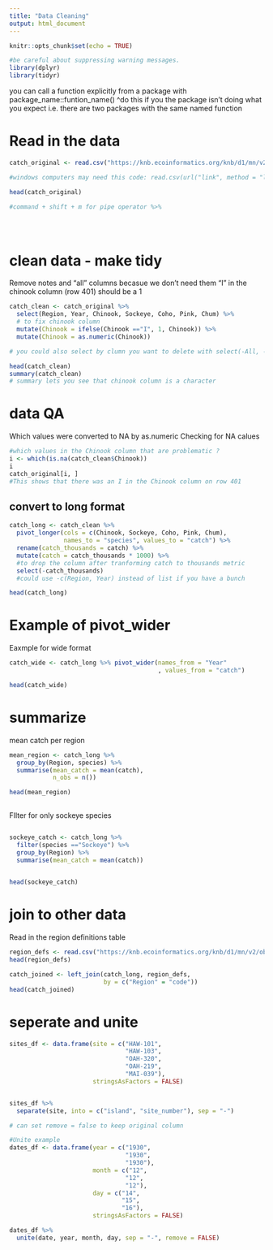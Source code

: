 ```yaml
---
title: "Data Cleaning"
output: html_document
---
```


```r
knitr::opts_chunk$set(echo = TRUE)
```

```r
#be careful about suppressing warning messages. 
library(dplyr)
library(tidyr)
```

you can call a function explicitly from a package with package_name::funtion_name()
^do this if you the package isn't doing what you expect i.e. there are two packages with the same named function

# Read in the data

```r
catch_original <- read.csv("https://knb.ecoinformatics.org/knb/d1/mn/v2/object/df35b.302.1", stringsAsFactors = FALSE)

#windows computers may need this code: read.csv(url("link", method = "libcurl"), stringsAsFactors = FALSE)

head(catch_original)

#command + shift + m for pipe operator %>% 





```


# clean data - make tidy

Remove notes and "all" columns becasue we don't need them
"I" in the chinook column (row 401) should be a 1

```r
catch_clean <- catch_original %>% 
  select(Region, Year, Chinook, Sockeye, Coho, Pink, Chum) %>% 
  # to fix chinook column
  mutate(Chinook = ifelse(Chinook =="I", 1, Chinook)) %>% 
  mutate(Chinook = as.numeric(Chinook))

# you could also select by clumn you want to delete with select(-All, -notesRegCode) this drops just the notesRegCode column

head(catch_clean)
summary(catch_clean)
# summary lets you see that chinook column is a character

```



# data QA

Which values were converted to NA by as.numeric
Checking for NA calues

```r
#which values in the Chinook column that are problematic ?
i <- which(is.na(catch_clean$Chinook))
i
catch_original[i, ]
#This shows that there was an I in the Chinook column on row 401 
```


## convert to long format

```r
catch_long <- catch_clean %>% 
  pivot_longer(cols = c(Chinook, Sockeye, Coho, Pink, Chum), 
               names_to = "species", values_to = "catch") %>% 
  rename(catch_thousands = catch) %>% 
  mutate(catch = catch_thousands * 1000) %>% 
  #to drop the column after tranforming catch to thousands metric
  select(-catch_thousands)
  #could use -c(Region, Year) instead of list if you have a bunch 

head(catch_long)
```

# Example of pivot_wider


Eaxmple for wide format
```r
catch_wide <- catch_long %>% pivot_wider(names_from = "Year"
                                         , values_from = "catch")

head(catch_wide)
```


# summarize

mean catch per region

```r
mean_region <- catch_long %>%
  group_by(Region, species) %>% 
  summarise(mean_catch = mean(catch),
            n_obs = n())

head(mean_region)
  
```

FIlter for only sockeye species
```r
```


```r
sockeye_catch <- catch_long %>% 
  filter(species =="Sockeye") %>% 
  group_by(Region) %>% 
  summarise(mean_catch = mean(catch)) 
  

head(sockeye_catch)
```


# join to other data

Read in the region definitions table
```r
region_defs <- read.csv("https://knb.ecoinformatics.org/knb/d1/mn/v2/object/df35b.303.1", stringsAsFactors = FALSE) %>% select(code, mgmtArea)
head(region_defs)


```

```r
catch_joined <- left_join(catch_long, region_defs,
                          by = c("Region" = "code"))
head(catch_joined)
```


# seperate and unite

```r
sites_df <- data.frame(site = c("HAW-101",
                                "HAW-103",
                                "OAH-320",
                                "OAH-219",
                                "MAI-039"),
                       stringsAsFactors = FALSE)


sites_df %>% 
  separate(site, into = c("island", "site_number"), sep = "-")

# can set remove = false to keep original column
```


```r
#Unite example
dates_df <- data.frame(year = c("1930",
                                "1930",
                                "1930"),
                       month = c("12",
                                "12",
                                "12"),
                       day = c("14",
                               "15",
                               "16"),
                       stringsAsFactors = FALSE)

dates_df %>% 
  unite(date, year, month, day, sep = "-", remove = FALSE)
```





